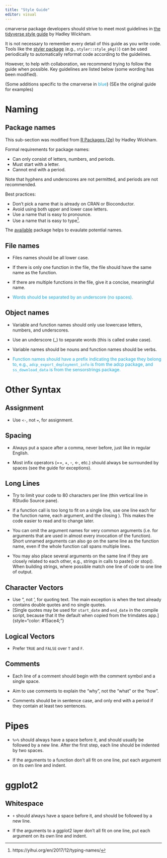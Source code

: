 ```yaml
---
title: "Style Guide"
editor: visual
---
```


cmarverse package developers should strive to meet most guidelines in [the tidyverse style guide](https://style.tidyverse.org/) by Hadley Wickham.

It is not necessary to remember every detail of this guide as you write code. Tools like the [styler package](https://github.com/r-lib/styler) (e.g., `styler::style_pkg()`) can be used periodically to automatically reformat code according to the guidelines.

However, to help with collaboration, we recommend trying to follow the guide when possible. Key guidelines are listed below (some wording has been modified).

(Some additions specific to the cmarverse in [blue]{style="color: #15ace4;"}) (SEe the original guide for examples)

# Naming

## Package names

This sub-section was modified from [R Packages (2e)](https://r-pkgs.org/workflow101.html#name-your-package) by Hadley Wickham.

Formal requirements for package names:

-   Can only consist of letters, numbers, and periods.
-   Must start with a letter.
-   Cannot end with a period.

Note that hyphens and underscores are not permitted, and periods are not recommended.

Best practices:

-   Don't pick a name that is already on CRAN or Bioconductor.
-   Avoid using both upper and lower case letters.
-   Use a name that is easy to pronounce.
-   Use a name that is easy to type[^1].

[^1]: https://yihui.org/en/2017/12/typing-names/

The [available](https://cran.r-project.org/web/packages/available/index.html) package helps to evaulate potential names.

## File names

-   Files names should be all lower case.

-   If there is only one function in the file, the file should have the same name as the function.

-   If there are multiple functions in the file, give it a concise, meaningful name.

-   [Words should be separated by an underscore (no spaces).]{style="color: #15ace4;"}

## Object names

-   Variable and function names should only use lowercase letters, numbers, and underscores.

-   Use an underscore (\_) to separate words (this is called snake case).

-   Variable names should be nouns and function names should be verbs.

-   [Function names should have a prefix indicating the package they belong to, e.g., `adcp_export_deployment_info` is from the adcp package, and `ss_download_data` is from the sensorstrings package.]{style="color: #15ace4;"}

# Other Syntax

## Assignment

-   Use `<-`, not `=`, for assignment.

## Spacing

-   Always put a space after a comma, never before, just like in regular English.

-   Most infix operators (==, +, -, \<-, etc.) should always be surrounded by spaces (see the guide for exceptions).

## Long Lines

-   Try to limit your code to 80 characters per line (thin vertical line in RStudio Source pane).

-   If a function call is too long to fit on a single line, use one line each for the function name, each argument, and the closing ). This makes the code easier to read and to change later.

-   You can omit the argument names for very common arguments (i.e. for arguments that are used in almost every invocation of the function). Short unnamed arguments can also go on the same line as the function name, even if the whole function call spans multiple lines.

-   You may also place several arguments on the same line if they are closely related to each other, e.g., strings in calls to paste() or stop(). When building strings, where possible match one line of code to one line of output.

## Character Vectors

-   Use ", not ', for quoting text. The main exception is when the text already contains double quotes and no single quotes.
-   \[Single quotes may be used for `start_date` and `end_date` in the compile script, because that it the default when copied from the trimdates app.\] {style="color: #15ace4;"}

## Logical Vectors

-   Prefer `TRUE` and `FALSE` over `T` and `F`.

## Comments

-   Each line of a comment should begin with the comment symbol and a single space.

-   Aim to use comments to explain the "why", not the "what" or the "how".

-   Comments should be in sentence case, and only end with a period if they contain at least two sentences.

# Pipes

-   `%>%` should always have a space before it, and should usually be followed by a new line. After the first step, each line should be indented by two spaces.

-   If the arguments to a function don't all fit on one line, put each argument on its own line and indent.

# ggplot2

## Whitespace

-   `+` should always have a space before it, and should be followed by a new line.

-   If the arguments to a ggplot2 layer don't all fit on one line, put each argument on its own line and indent.
